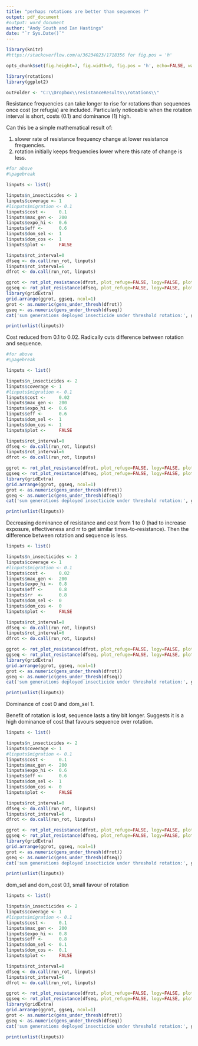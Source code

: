 ```yaml
---
title: "perhaps rotations are better than sequences ?"
output: pdf_document
#output: word_document
author: "Andy South and Ian Hastings"
date: "`r Sys.Date()`"
---
```

  
```r

library(knitr)
#https://stackoverflow.com/a/36234023/1718356 for fig.pos = 'h'

opts_chunk$set(fig.height=7, fig.width=9, fig.pos = 'h', echo=FALSE, warning=FALSE, message=FALSE)  

```
  
  
```r
library(rotations)
library(ggplot2)

outFolder <- "C:\\Dropbox\\resistanceResults\\rotations\\"
```

Resistance frequencies can take longer to rise for rotations than sequences once cost (or refugia) are included. 
Particularly noticeable when the rotation interval is short, costs (0.1) and dominance (1) high.    

Can this be a simple mathematical result of:

1. slower rate of resistance frequency change at lower resistance frequencies. 
2. rotation initially keeps frequencies lower where this rate of change is less.

```r

#for above
#\pagebreak

linputs <- list()

linputs$n_insecticides <- 2
linputs$coverage <- 1
#linputs$migration <- 0.1
linputs$cost <-     0.1 
linputs$max_gen <-  200
linputs$expo_hi <-  0.6
linputs$eff <-      0.6
linputs$dom_sel <-  1
linputs$dom_cos <-  1
linputs$plot <-     FALSE

linputs$rot_interval=0
dfseq <- do.call(run_rot, linputs)
linputs$rot_interval=6
dfrot <- do.call(run_rot, linputs)

ggrot <- rot_plot_resistance(dfrot, plot_refuge=FALSE, logy=FALSE, plot=FALSE)
ggseq <- rot_plot_resistance(dfseq, plot_refuge=FALSE, logy=FALSE, plot=FALSE)
library(gridExtra)
grid.arrange(ggrot, ggseq, ncol=1)
grot <- as.numeric(gens_under_thresh(dfrot))
gseq <- as.numeric(gens_under_thresh(dfseq))
cat('sum generations deployed insecticide under threshold rotation:', grot,' sequence:',gseq)

print(unlist(linputs))

```

\pagebreak

Cost reduced from 0.1 to 0.02. Radically cuts difference between rotation and sequence.

```r

#for above
#\pagebreak

linputs <- list()

linputs$n_insecticides <- 2
linputs$coverage <- 1
#linputs$migration <- 0.1
linputs$cost <-     0.02 
linputs$max_gen <-  200
linputs$expo_hi <-  0.6
linputs$eff <-      0.6
linputs$dom_sel <-  1
linputs$dom_cos <-  1
linputs$plot <-     FALSE

linputs$rot_interval=0
dfseq <- do.call(run_rot, linputs)
linputs$rot_interval=6
dfrot <- do.call(run_rot, linputs)

ggrot <- rot_plot_resistance(dfrot, plot_refuge=FALSE, logy=FALSE, plot=FALSE)
ggseq <- rot_plot_resistance(dfseq, plot_refuge=FALSE, logy=FALSE, plot=FALSE)
library(gridExtra)
grid.arrange(ggrot, ggseq, ncol=1)
grot <- as.numeric(gens_under_thresh(dfrot))
gseq <- as.numeric(gens_under_thresh(dfseq))
cat('sum generations deployed insecticide under threshold rotation:', grot,' sequence:',gseq)

print(unlist(linputs))

```

\pagebreak

Decreasing dominance of resistance and cost from 1 to 0 (had to increase exposure, effectiveness and rr to get similar times-to-resistance). Then the difference between rotation and sequence is less.   


```r


linputs <- list()

linputs$n_insecticides <- 2
linputs$coverage <- 1
#linputs$migration <- 0.1
linputs$cost <-     0.02 
linputs$max_gen <-  200
linputs$expo_hi <-  0.8
linputs$eff <-      0.8
linputs$rr  <-      0.8
linputs$dom_sel <-  0
linputs$dom_cos <-  0
linputs$plot <-     FALSE

linputs$rot_interval=0
dfseq <- do.call(run_rot, linputs)
linputs$rot_interval=6
dfrot <- do.call(run_rot, linputs)

ggrot <- rot_plot_resistance(dfrot, plot_refuge=FALSE, logy=FALSE, plot=FALSE)
ggseq <- rot_plot_resistance(dfseq, plot_refuge=FALSE, logy=FALSE, plot=FALSE)
library(gridExtra)
grid.arrange(ggrot, ggseq, ncol=1)
grot <- as.numeric(gens_under_thresh(dfrot))
gseq <- as.numeric(gens_under_thresh(dfseq))
cat('sum generations deployed insecticide under threshold rotation:', grot,' sequence:',gseq)

print(unlist(linputs))

```


\pagebreak

Dominance of cost 0 and dom_sel 1. 

Benefit of rotation is lost, sequence lasts a tiny bit longer. Suggests it is a high dominance of cost that favours sequence over rotation.

```r


linputs <- list()

linputs$n_insecticides <- 2
linputs$coverage <- 1
#linputs$migration <- 0.1
linputs$cost <-     0.1 
linputs$max_gen <-  200
linputs$expo_hi <-  0.6
linputs$eff <-      0.6
linputs$dom_sel <-  1
linputs$dom_cos <-  0
linputs$plot <-     FALSE

linputs$rot_interval=0
dfseq <- do.call(run_rot, linputs)
linputs$rot_interval=6
dfrot <- do.call(run_rot, linputs)

ggrot <- rot_plot_resistance(dfrot, plot_refuge=FALSE, logy=FALSE, plot=FALSE)
ggseq <- rot_plot_resistance(dfseq, plot_refuge=FALSE, logy=FALSE, plot=FALSE)
library(gridExtra)
grid.arrange(ggrot, ggseq, ncol=1)
grot <- as.numeric(gens_under_thresh(dfrot))
gseq <- as.numeric(gens_under_thresh(dfseq))
cat('sum generations deployed insecticide under threshold rotation:', grot,' sequence:',gseq)

print(unlist(linputs))

```

\pagebreak
dom_sel and dom_cost 0.1, small favour of rotation

```r


linputs <- list()

linputs$n_insecticides <- 2
linputs$coverage <- 1
#linputs$migration <- 0.1
linputs$cost <-     0.1 
linputs$max_gen <-  200
linputs$expo_hi <-  0.8
linputs$eff <-      0.8
linputs$dom_sel <-  0.1
linputs$dom_cos <-  0.1
linputs$plot <-     FALSE

linputs$rot_interval=0
dfseq <- do.call(run_rot, linputs)
linputs$rot_interval=6
dfrot <- do.call(run_rot, linputs)

ggrot <- rot_plot_resistance(dfrot, plot_refuge=FALSE, logy=FALSE, plot=FALSE)
ggseq <- rot_plot_resistance(dfseq, plot_refuge=FALSE, logy=FALSE, plot=FALSE)
library(gridExtra)
grid.arrange(ggrot, ggseq, ncol=1)
grot <- as.numeric(gens_under_thresh(dfrot))
gseq <- as.numeric(gens_under_thresh(dfseq))
cat('sum generations deployed insecticide under threshold rotation:', grot,' sequence:',gseq)

print(unlist(linputs))

```
